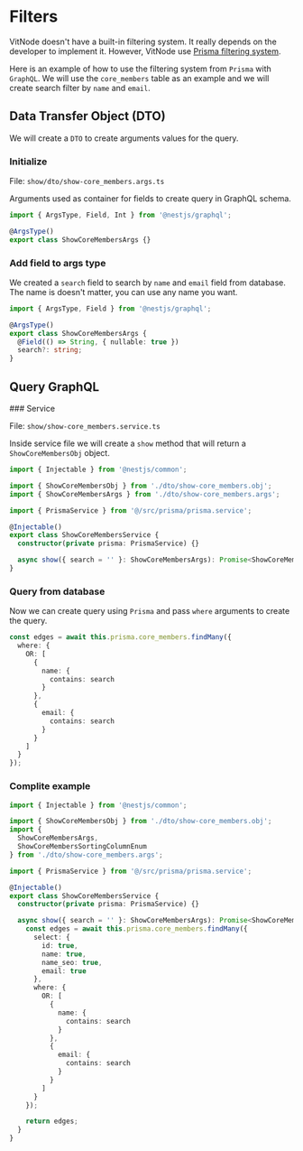 # Filters

VitNode doesn't have a built-in filtering system. It really depends on the developer to implement it. However, VitNode use [Prisma filtering system](https://www.prisma.io/docs/concepts/components/prisma-client/filtering-and-sorting#filtering).

Here is an example of how to use the filtering system from `Prisma` with `GraphQL`. We will use the `core_members` table as an example and we will create search filter by `name` and `email`.

## Data Transfer Object (DTO)

We will create a `DTO` to create arguments values for the query.


<Steps>

### Initialize

File: `show/dto/show-core_members.args.ts`

Arguments used as container for fields to create query in GraphQL schema.

```ts
import { ArgsType, Field, Int } from '@nestjs/graphql';

@ArgsType()
export class ShowCoreMembersArgs {}
```

### Add field to args type

We created a `search` field to search by `name` and `email` field from database. The name is doesn't matter, you can use any name you want.

```ts
import { ArgsType, Field } from '@nestjs/graphql';

@ArgsType()
export class ShowCoreMembersArgs {
  @Field(() => String, { nullable: true })
  search?: string;
}
```

</Steps>

## Query GraphQL

<Steps>
### Service

File: `show/show-core_members.service.ts`

Inside service file we will create a `show` method that will return a `ShowCoreMembersObj` object.

```ts
import { Injectable } from '@nestjs/common';

import { ShowCoreMembersObj } from './dto/show-core_members.obj';
import { ShowCoreMembersArgs } from './dto/show-core_members.args';

import { PrismaService } from '@/src/prisma/prisma.service';

@Injectable()
export class ShowCoreMembersService {
  constructor(private prisma: PrismaService) {}

  async show({ search = '' }: ShowCoreMembersArgs): Promise<ShowCoreMembersObj> {}
}
```

### Query from database

Now we can create query using `Prisma` and pass `where` arguments to create the query.

```ts
const edges = await this.prisma.core_members.findMany({
  where: {
    OR: [
      {
        name: {
          contains: search
        }
      },
      {
        email: {
          contains: search
        }
      }
    ]
  }
});
```

### Complite example

```ts
import { Injectable } from '@nestjs/common';

import { ShowCoreMembersObj } from './dto/show-core_members.obj';
import {
  ShowCoreMembersArgs,
  ShowCoreMembersSortingColumnEnum
} from './dto/show-core_members.args';

import { PrismaService } from '@/src/prisma/prisma.service';

@Injectable()
export class ShowCoreMembersService {
  constructor(private prisma: PrismaService) {}

  async show({ search = '' }: ShowCoreMembersArgs): Promise<ShowCoreMembersObj> {
    const edges = await this.prisma.core_members.findMany({
      select: {
        id: true,
        name: true,
        name_seo: true,
        email: true
      },
      where: {
        OR: [
          {
            name: {
              contains: search
            }
          },
          {
            email: {
              contains: search
            }
          }
        ]
      }
    });

    return edges;
  }
}
```

</Steps>
